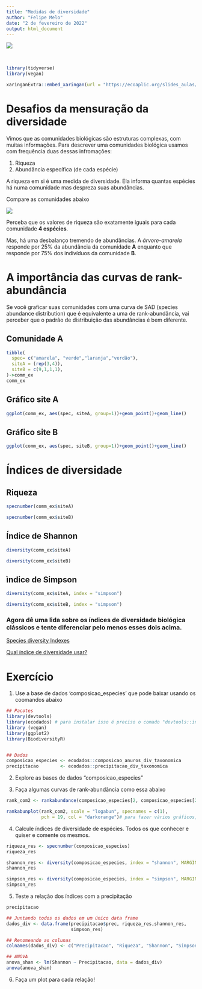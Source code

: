 ```yaml
---
title: "Medidas de diversidade"
author: "Felipe Melo"
date: "2 de fevereiro de 2022"
output: html_document
---
```


<img src = https://ib.bioninja.com.au/_Media/biodiversity_med.jpeg>

<br>

```r
library(tidyverse)
library(vegan)
```


```r
xaringanExtra::embed_xaringan(url = "https://ecoaplic.org/slides_aulas/slides_eco_num/slides_diversity_measures.html#1" )
```

# Desafios da mensuração da diversidade

Vimos que as comunidades biológicas são estruturas complexas, com muitas informações. Para descrever uma comunidades biológica usamos com frequência duas dessas infromações:

1. Riqueza
1. Abundância específica (de cada espécie)

A riqueza em si é uma medida de diversidade. Ela informa quantas espécies há numa comunidade mas despreza suas abundâncias.

Compare as comunidades abaixo

![](/en/courses/eco_num/medidas_diversidade/desc_comm_files/tree.png)

Perceba que os valores de riqueza são  exatamente iguais para cada comunidade **4 espécies**.

Mas, há uma desbalanço tremendo de abundâncias. A *árvore-amarela* responde por 25% da abundância da comunidade **A** enquanto que responde por 75% dos indivíduos da comunidade **B**. 

# A importância das curvas de rank-abundância

Se você graficar suas comunidades com uma curva de SAD (species abundance distribution) que é equivalente a uma de rank-abundância, vai perceber que o padrão de distribuição das abundâncias é bem diferente.

## Comunidade A
```r

tibble(
  spec= c("amarela", "verde","laranja","verdão"),
  siteA = (rep(3,4)),
  siteB = c(9,1,1,1),
)->comm_ex
comm_ex
```

## Gráfico site A
```r
ggplot(comm_ex, aes(spec, siteA, group=1))+geom_point()+geom_line()
```

## Gráfico site B
```r
ggplot(comm_ex, aes(spec, siteB, group=1))+geom_point()+geom_line()

```

# Índices de diversidade


## Riqueza
```r
specnumber(comm_ex$siteA)

specnumber(comm_ex$siteB)
```

## Índice de Shannon

```r
diversity(comm_ex$siteA) 

diversity(comm_ex$siteB)
```

## ìndice de Simpson

```r
diversity(comm_ex$siteA, index = "simpson") 

diversity(comm_ex$siteB, index = "simpson") 

```

### Agora dê uma lida sobre os índices de diversidade biológica clássicos e tente diferenciar pelo menos esses dois acima.

[Species diversity Indexes](https://en.wikipedia.org/wiki/Diversity_index#:~:text=A%20diversity%20index%20is%20a,as%20richness%2C%20divergence%20or%20evenness.)

[Qual índice de diversidade usar?](https://revistas.unifoa.edu.br/cadernos/article/view/406/441)

# Exercício

1. Use a base de dados 'composicao_especies' que pode baixar usando os coomandos abaixo
```r
## Pacotes
library(devtools)
library(ecodados) # para instalar isso é preciso o comado "devtools::install_github("paternogbc/ecodados")"
library (vegan)
library(ggplot2)
library(BiodiversityR)


## Dados
composicao_especies <- ecodados::composicao_anuros_div_taxonomica
precipitacao        <- ecodados::precipitacao_div_taxonomica
```

2. Explore as bases de dados "composicao_especies"


3. Faça algumas curvas de rank-abundância como essa abaixo

```r
rank_com2 <- rankabundance(composicao_especies[2, composicao_especies[2,] > 0]) # Note que fiz apenas para uma comunidade, a comm 2; Faça para mais de uma repetindo várias vezes esse comando e dando nomes distintos aos objetos

rankabunplot(rank_com2, scale = "logabun", specnames = c(1), 
             pch = 19, col = "darkorange")# para fazer vários gráficos, basta repetir os comandos
```

4. Calcule índices de diversidade de espécies. Todos os que conhecer e quiser e comente os mesmos.

```r
riqueza_res <- specnumber(composicao_especies)
riqueza_res

shannon_res <- diversity(composicao_especies, index = "shannon", MARGIN = 1)
shannon_res

simpson_res <- diversity(composicao_especies, index = "simpson", MARGIN = 1) 
simpson_res

```

5. Teste a relação  dos índices com a precipitação

```r
precipitacao

## Juntando todos os dados em um único data frame
dados_div <- data.frame(precipitacao$prec, riqueza_res,shannon_res, 
                        simpson_res)

## Renomeando as colunas
colnames(dados_div) <- c("Precipitacao", "Riqueza", "Shannon", "Simpson")

## ANOVA
anova_shan <- lm(Shannon ~ Precipitacao, data = dados_div)
anova(anova_shan)
```

6. Faça um plot para cada relação!

